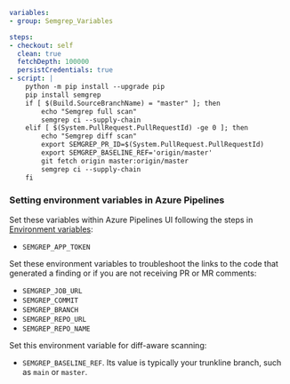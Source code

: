 ```yaml
variables:
- group: Semgrep_Variables

steps:
- checkout: self
  clean: true
  fetchDepth: 100000
  persistCredentials: true
- script: |
    python -m pip install --upgrade pip
    pip install semgrep
    if [ $(Build.SourceBranchName) = "master" ]; then
        echo "Semgrep full scan"
        semgrep ci --supply-chain
    elif [ $(System.PullRequest.PullRequestId) -ge 0 ]; then
        echo "Semgrep diff scan"
        export SEMGREP_PR_ID=$(System.PullRequest.PullRequestId)
        export SEMGREP_BASELINE_REF='origin/master'
        git fetch origin master:origin/master
        semgrep ci --supply-chain
    fi
```

### Setting environment variables in Azure Pipelines

Set these variables within Azure Pipelines UI following the steps in [Environment variables](https://learn.microsoft.com/en-us/azure/devops/pipelines/process/variables?view=azure-devops&tabs=yaml%2Cbatch#secret-variables):

* `SEMGREP_APP_TOKEN`

Set these environment variables to troubleshoot the links to the code that generated a finding or if you are not receiving PR or MR comments:

* `SEMGREP_JOB_URL`
* `SEMGREP_COMMIT`
* `SEMGREP_BRANCH`
* `SEMGREP_REPO_URL`
* `SEMGREP_REPO_NAME`

Set this environment variable for diff-aware scanning:

* `SEMGREP_BASELINE_REF`. Its value is typically your trunkline branch, such as `main` or `master`.
